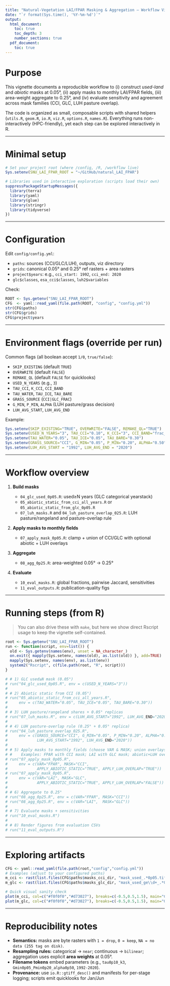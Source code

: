 ```yaml
---
title: "Natural-Vegetation LAI/FPAR Masking & Aggregation — Workflow Vignette"
date: "`r format(Sys.time(), '%Y-%m-%d')`"
output:
  html_document:
    toc: true
    toc_depth: 3
    number_sections: true
  pdf_document:
    toc: true
---
```


# Purpose

This vignette documents a reproducible workflow to (i) construct *used-land* and *abiotic* masks at 0.05°, (ii) apply masks to monthly LAI/FPAR fields, (iii) area-weight aggregate to 0.25°, and (iv) evaluate sensitivity and agreement across mask families (CCI, GLC, LUH pasture overlap).

The code is organized as small, composable scripts with shared helpers (`utils.R`, `geom.R`, `io.R`, `viz.R`, `options.R`, `names.R`). Everything runs non-interactively (HPC-friendly), yet each step can be explored interactively in R.

------------------------------------------------------------------------

# Minimal setup

```r
# Set your project root (where /config, /R, /workflow live)
Sys.setenv(SNU_LAI_FPAR_ROOT = "~/GitHub/natural_LAI_FPAR")

# Libraries used in interactive exploration (scripts load their own)
suppressPackageStartupMessages({
  library(terra)
  library(yaml)
  library(glue)
  library(stringr)
  library(tidyverse)
})
```

------------------------------------------------------------------------

# Configuration

Edit `config/config.yml`:

-   `paths`: sources (CCI/GLC/LUH), outputs, viz directory
-   `grids`: canonical 0.05° and 0.25° ref rasters + area rasters
-   `project$years`: e.g., `cci_start: 1992`, `cci_end: 2020`
-   `glc$classes`, `esa_cci$classes`, `luh2$variables`

Check:

```r
ROOT <- Sys.getenv("SNU_LAI_FPAR_ROOT")
CFG  <- yaml::read_yaml(file.path(ROOT, "config", "config.yml"))
str(CFG$paths)
str(CFG$grids)
CFG$project$years
```

------------------------------------------------------------------------

# Environment flags (override per run)

Common flags (all boolean accept `1/0`, `true/false`):

-   `SKIP_EXISTING` (default `TRUE`)
-   `OVERWRITE` (default `FALSE`)
-   `REMAKE_QL` (default `FALSE` for quicklooks)
-   `USED_N_YEARS` (e.g., `3`)
-   `TAU_CCI`, `K_CCI`, `CCI_BAND`
-   `TAU_WATER`, `TAU_ICE`, `TAU_BARE`
-   `GRASS_SOURCE` (`CCI|GLC_FRAC`)
-   `G_MIN`, `P_MIN`, `ALPHA` (LUH pasture/grass decision)
-   `LUH_AVG_START`, `LUH_AVG_END`

Example:

```r
Sys.setenv(SKIP_EXISTING="TRUE", OVERWRITE="FALSE", REMAKE_QL="TRUE")
Sys.setenv(USED_N_YEARS="3", TAU_CCI="0.10", K_CCI="3", CCI_BAND="frac_fused")
Sys.setenv(TAU_WATER="0.05", TAU_ICE="0.05", TAU_BARE="0.30")
Sys.setenv(GRASS_SOURCE="CCI", G_MIN="0.05", P_MIN="0.20", ALPHA="0.50")
Sys.setenv(LUH_AVG_START = "1992", LUH_AVG_END = "2020")
```


------------------------------------------------------------------------

# Workflow overview

1.  **Build masks**

    -   `04_glc_used_0p05.R`: used≥N years (GLC categorical yearstack)
    -   `05_abiotic_static_from_cci_all_years.R` or `05_abiotic_static_from_glc_0p05.R`
    -   `07_luh_masks.R` and `04_luh_pasture_overlap_025.R`: LUH pasture/rangeland and pasture-overlap rule

2.  **Apply masks to monthly fields**

    -   `07_apply_mask_0p05.R`: clamp + union of CCI/GLC with optional abiotic + LUH overlays

3.  **Aggregate**

    -   `08_agg_0p25.R`: area-weighted 0.05° → 0.25°

4.  **Evaluate**

    -   `10_eval_masks.R`: global fractions, pairwise Jaccard, sensitivities
    -   `11_eval_outputs.R`: publication-quality figs

------------------------------------------------------------------------

# Running steps (from R)

> You can also drive these with `make`, but here we show direct Rscript usage to keep the vignette self-contained.

```r
root <- Sys.getenv("SNU_LAI_FPAR_ROOT")
run <- function(script, env=list()) {
  old <- Sys.getenv(names(env), unset = NA_character_)
  on.exit({ mapply(Sys.setenv, names(old), as.list(old)) }, add=TRUE)
  mapply(Sys.setenv, names(env), as.list(env))
  system2("Rscript", c(file.path(root, "R", script)))
}
```

```r
# # 1) GLC used≥N mask (0.05°)
# run("04_glc_used_0p05.R", env = c(USED_N_YEARS="3"))
# 
# # 2) Abiotic static from CCI (0.05°)
# run("05_abiotic_static_from_cci_all_years.R",
#     env = c(TAU_WATER="0.05", TAU_ICE="0.05", TAU_BARE="0.30"))
# 
# # 3) LUH pasture/rangeland shares + 0.05° replicas
# run("07_luh_masks.R", env = c(LUH_AVG_START="1992", LUH_AVG_END="2020"))
# 
# # 4) LUH pasture-overlap rule (0.25° + 0.05° replica)
# run("04_luh_pasture_overlap_025.R",
#     env = c(GRASS_SOURCE="CCI", G_MIN="0.05", P_MIN="0.20", ALPHA="0.50",
#             LUH_AVG_START="1992", LUH_AVG_END="2020"))
# 
# # 5) Apply masks to monthly fields (choose VAR & MASK; union overlays via flags)
# #    Examples: FPAR with CCI mask; LAI with GLC mask; abiotic+LUH overlays enabled
# run("07_apply_mask_0p05.R",
#     env = c(VAR="FPAR", MASK="CCI",
#             APPLY_ABIOTIC_STATIC="TRUE", APPLY_LUH_OVERLAP="TRUE"))
# run("07_apply_mask_0p05.R",
#     env = c(VAR="LAI", MASK="GLC",
#             APPLY_ABIOTIC_STATIC="TRUE", APPLY_LUH_OVERLAP="FALSE"))
# 
# # 6) Aggregate to 0.25°
# run("08_agg_0p25.R", env = c(VAR="FPAR", MASK="CCI"))
# run("08_agg_0p25.R", env = c(VAR="LAI",  MASK="GLC"))
# 
# # 7) Evaluate masks + sensitivities
# run("10_eval_masks.R")
# 
# # 8) Render figures from evaluation CSVs
# run("11_eval_outputs.R")
```

------------------------------------------------------------------------

# Exploring artifacts



```r
CFG <- yaml::read_yaml(file.path(root,"config","config.yml"))
# Examples (adjust to your configured paths)
m_cci <- rast(list.files(CFG$paths$masks_cci_dir, "mask_used_.*0p05.tif$", full.names=TRUE)[1])
m_glc <- rast(list.files(CFG$paths$masks_glc_dir, "mask_used_ge\\d+_.*0p05.tif$", full.names=TRUE)[1])

# Quick visual sanity check
plot(m_cci, col=c("#f0f0f0","#d73027"), breaks=c(-0.5,0.5,1.5), main="CCI used-mask (1=drop)")
plot(m_glc, col=c("#f0f0f0","#d73027"), breaks=c(-0.5,0.5,1.5), main="GLC used≥N (1=drop)")
```


------------------------------------------------------------------------

# Reproducibility notes

-   **Semantics:** masks are byte rasters with `1 = drop`, `0 = keep`, `NA = no data (255 tag on disk)`.
-   **Resampling rules:** categorical → `near`; continuous → `bilinear`; aggregation uses explicit **area weights** at 0.05°.
-   **Filename tokens** embed parameters (e.g., `tau0p10_k3`, `Gmin0p05_Pmin0p20_alpha0p50`, `1992-2020`).
-   **Provenance:** use `io.R::gtiff_desc()` and manifests for per-stage logging; scripts emit quicklooks for Jan/Jun
